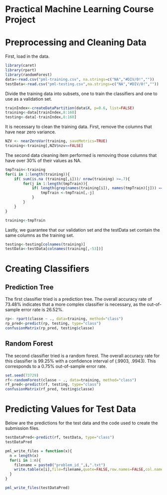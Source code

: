 Practical Machine Learning Course Project
========================================================

# Preprocessing and Cleaning Data
First, load in the data.  
```r
library(caret)
library(rpart)
library(randomForest)
data<-read.csv("pml-training.csv", na.strings=c("NA","#DIV/0!",""))
testData<-read.csv("pml-testing.csv",na.strings=c("NA","#DIV/0!",""))
```


Divide the training data into subsets, one to train the classifiers and one to use as a validation set.
```r
trainIndex<-createDataPartition(data$X, p=0.6, list=FALSE)
training<-data[trainIndex,8:160]
testing<-data[-trainIndex,8:160]

```


It is necessary to clean the training data.  First, remove the columns that have near zero variance.  
```r
NZV <- nearZeroVar(training, saveMetrics=TRUE)
training<-training[,NZV$nzv==FALSE]
```

The second data cleaning item performed is removing those columns that have over 30% of their values as NA.

```r
tmpTrain<-training
for(i in 1:length(training)){
    if( sum(is.na (training[,i]))/ nrow(training) >=.7){
        for(j in 1:length(tmpTrain)){
            if( length(grep(names(training[i]), names(tmpTrain)[j])) ==1){
                tmpTrain <-tmpTrain[,-j]
            }
        }
    }
}

training<-tmpTrain
```

Lastly, we guarantee that our validation set and the testData set contain the same columns as the training set.

```r
testing<-testing[colnames(training)]
testData<-testData[colnames(training[,-53])]

```


# Creating Classifiers

## Prediction Tree

The first classifier tried is a prediction tree.  The overall accuracy rate of 73.48% indicates that a more complex classifier is necessary, as the out-of-sample error rate is 26.52%.
```r
rp<- rpart(classe ~ ., data=training, method="class")
rp_pred<-predict(rp, testing, type="class")
confusionMatrix(rp_pred, testing$classe)
```

## Random Forest

The second classifier tried is a random forest.  The overall accuracy rate for this classifier is 99.25% with a confidence interval of (.9903, .9943).  This corresponds to a 0.75% out-of-sample error rate.

```r
set.seed(73729)
rf<-randomForest(classe ~ ., data=training, method="class")
rf_pred<-predict(rf, testing, type="class")
confusionMatrix(rf_pred, testing$classe)
```


# Predicting Values for Test Data

Below are the predictions for the test data and the code used to create the submission files.

```r
testDataPred<-predict(rf, testData, type="class")
testDataPred
```


```r
pml_write_files = function(x){
  n = length(x)
  for(i in 1:n){
    filename = paste0("problem_id_",i,".txt")
    write.table(x[i],file=filename,quote=FALSE,row.names=FALSE,col.names=FALSE)
  }
}

pml_write_files(testDataPred)
```